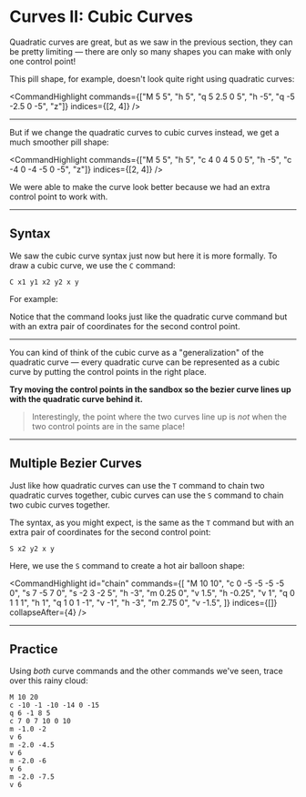 # Curves II: Cubic Curves

Quadratic curves are great, but as we saw in the previous section, they can be pretty limiting — there are only so many shapes you can make with only one control point!

This pill shape, for example, doesn't look quite right using quadratic curves:

<CommandHighlight
  commands={["M 5 5", "h 5", "q 5 2.5 0 5", "h -5", "q -5 -2.5 0 -5", "z"]}
  indices={[2, 4]}
/>

---

But if we change the quadratic curves to cubic curves instead, we get a much smoother pill shape:

<CommandHighlight
  commands={["M 5 5", "h 5", "c 4 0 4 5 0 5", "h -5", "c -4 0 -4 -5 0 -5", "z"]}
  indices={[2, 4]}
/>

We were able to make the curve look better because we had an extra control point to work with.

---

## Syntax

We saw the cubic curve syntax just now but here it is more formally. To draw a cubic curve, we use the `C` command:

```
C x1 y1 x2 y2 x y
```

For example:

<SyntaxExample />

Notice that the command looks just like the quadratic curve command but with an extra pair of coordinates for the second control point.

---

You can kind of think of the cubic curve as a "generalization" of the quadratic curve — every quadratic curve can be represented as a cubic curve by putting the control points in the right place.

**Try moving the control points in the sandbox so the bezier curve lines up with the quadratic curve behind it.**

> Interestingly, the point where the two curves line up is _not_ when the two control points are in the same place!

---

## Multiple Bezier Curves

Just like how quadratic curves can use the `T` command to chain two quadratic curves together, cubic curves can use the `S` command to chain two cubic curves together.

The syntax, as you might expect, is the same as the `T` command but with an extra pair of coordinates for the second control point:

```
S x2 y2 x y
```

Here, we use the `S` command to create a hot air balloon shape:

<CommandHighlight
  id="chain"
  commands={[
    "M 10 10",
    "c 0 -5 -5 -5 -5 0",
    "s 7 -5 7 0",
    "s -2 3 -2 5",
    "h -3",
    "m 0.25 0",
    "v 1.5",
    "h -0.25",
    "v 1",
    "q 0 1 1 1",
    "h 1",
    "q 1 0 1 -1",
    "v -1",
    "h -3",
    "m 2.75 0",
    "v -1.5",
  ]}
  indices={[]}
  collapseAfter={4}
/>

---

## Practice

Using _both_ curve commands and the other commands we've seen, trace over this rainy cloud:

<PathEditor id="practice" />

```
M 10 20
c -10 -1 -10 -14 0 -15
q 6 -1 8 5
c 7 0 7 10 0 10
m -1.0 -2
v 6
m -2.0 -4.5
v 6
m -2.0 -6
v 6
m -2.0 -7.5
v 6
```
